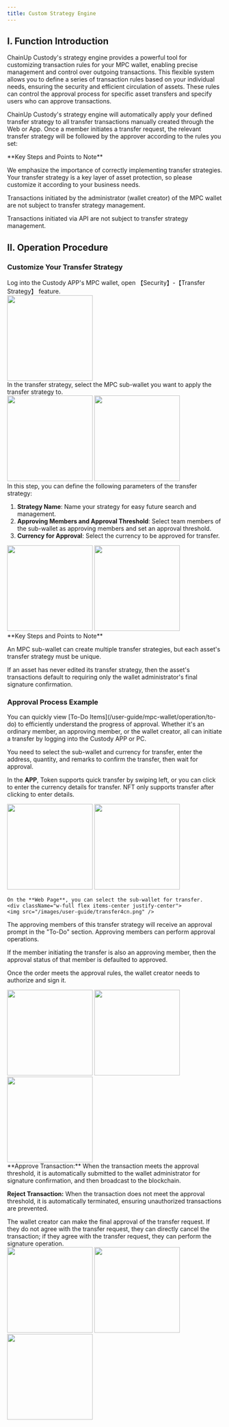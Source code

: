 ```yaml
---
title: Custom Strategy Engine
---
```


## I. Function Introduction

ChainUp Custody's strategy engine provides a powerful tool for customizing transaction rules for your MPC wallet, enabling precise management and control over outgoing transactions. This flexible system allows you to define a series of transaction rules based on your individual needs, ensuring the security and efficient circulation of assets. These rules can control the approval process for specific asset transfers and specify users who can approve transactions.

ChainUp Custody's strategy engine will automatically apply your defined transfer strategy to all transfer transactions manually created through the Web or App. Once a member initiates a transfer request, the relevant transfer strategy will be followed by the approver according to the rules you set:

<Warning>
**Key Steps and Points to Note**

We emphasize the importance of correctly implementing transfer strategies. Your transfer strategy is a key layer of asset protection, so please customize it according to your business needs.

Transactions initiated by the administrator (wallet creator) of the MPC wallet are not subject to transfer strategy management.

Transactions initiated via API are not subject to transfer strategy management.
</Warning>


## II. Operation Procedure

### Customize Your Transfer Strategy

<Steps>
<Step title="Log in and Open Transfer Strategy">
    Log into the Custody APP's MPC wallet, open 【Security】-【Transfer Strategy】 feature.

<div className="w-full flex items-center justify-center">
<img src="/images/user-guide/safecn.png" width="200"/>
</div>

</Step>
<Step title="Select the MPC Sub-Wallet for the Strategy">
   In the transfer strategy, select the MPC sub-wallet you want to apply the transfer strategy to.

<div className="w-full flex items-center justify-center">
    <CardGroup cols={2}>
        <img src="/images/user-guide/approval1cn.png" width="200"/>
      <img src="/images/user-guide/approval2cn.png" width="200"/>
        </CardGroup>
</div>

</Step>
<Step title="Add and Configure Transfer Strategy">
In this step, you can define the following parameters of the transfer strategy:

1. **Strategy Name**: Name your strategy for easy future search and management.
2. **Approving Members and Approval Threshold**: Select team members of the sub-wallet as approving members and set an approval threshold.
3. **Currency for Approval**: Select the currency to be approved for transfer.

<div className="w-full flex items-center justify-center">
    <CardGroup cols={2}>
        <img src="/images/user-guide/approval3cn.png" width="200"/>
      <img src="/images/user-guide/approval4cn.png" width="200"/>
        </CardGroup>
</div>

<Warning>
**Key Steps and Points to Note**

An MPC sub-wallet can create multiple transfer strategies, but each asset's transfer strategy must be unique.

If an asset has never edited its transfer strategy, then the asset's transactions default to requiring only the wallet administrator's final signature confirmation.
</Warning>

</Step>

</Steps>

### Approval Process Example

<Tip>
You can quickly view [To-Do Items](/user-guide/mpc-wallet/operation/to-do) to efficiently understand the progress of approval.
</Tip>

<Steps>
<Step title="Initiate Transfer">
Whether it's an ordinary member, an approving member, or the wallet creator, all can initiate a transfer by logging into the Custody APP or PC.

You need to select the sub-wallet and currency for transfer, enter the address, quantity, and remarks to confirm the transfer, then wait for approval.

In the **APP**, Token supports quick transfer by swiping left, or you can click to enter the currency details for transfer. NFT only supports transfer after clicking to enter details.
<div className="w-full flex items-center justify-center">
    <CardGroup cols={2}>
    <img src="/images/user-guide/transfer1cn.png" width="200"/>
   <img src="/images/user-guide/transfer2cn.png" width="200"/>
    </CardGroup>
</div>

    On the **Web Page**, you can select the sub-wallet for transfer.
    <div className="w-full flex items-center justify-center">
    <img src="/images/user-guide/transfer4cn.png" />
</div>


</Step>

<Step title="Approving Member Approves">

The approving members of this transfer strategy will receive an approval prompt in the "To-Do" section. Approving members can perform approval operations.

If the member initiating the transfer is also an approving member, then the approval status of that member is defaulted to approved.

Once the order meets the approval rules, the wallet creator needs to authorize and sign it.

 <div className="w-full flex items-center justify-center">
    <CardGroup cols={3}>
    <img src="/images/user-guide/transfer5cn.png" width="200"/>
    <img src="/images/user-guide/transfer7cn.png" width="200"/>
 <img src="/images/user-guide/transfer8cn.png" width="200"/>
    </CardGroup>
</div>


<Tip>
**Approve Transaction:** When the transaction meets the approval threshold, it is automatically submitted to the wallet administrator for signature confirmation, and then broadcast to the blockchain.

**Reject Transaction:** When the transaction does not meet the approval threshold, it is automatically terminated, ensuring unauthorized transactions are prevented.
</Tip>

</Step>

<Step title="Wallet Creator Signs">
The wallet creator can make the final approval of the transfer request. If they do not agree with the transfer request, they can directly cancel the transaction; if they agree with the transfer request, they can perform the signature operation.

<div className="w-full flex items-center justify-center">
    <CardGroup cols={3}>
    <img src="/images/user-guide/transfer9cn.png" width="200"/>
    <img src="/images/user-guide/transfer10cn.png" width="200"/>
 <img src="/images/user-guide/transfer11cn.png" width="200"/>
    </CardGroup>
</div>

</Step>

</Steps>




